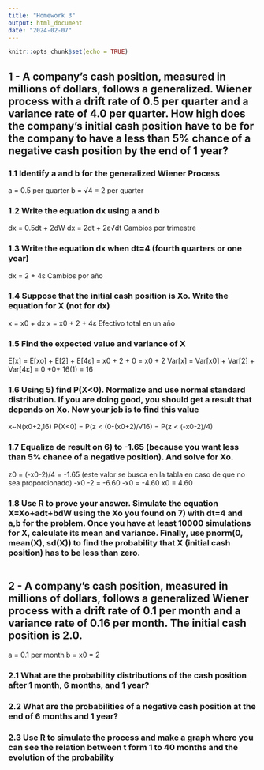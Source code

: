---
title: "Homework 3"
output: html_document
date: "2024-02-07"
---

```{r setup, include=FALSE}
knitr::opts_chunk$set(echo = TRUE)
```

## 1 - A company’s cash position, measured in millions of dollars, follows a generalized. Wiener process with a drift rate of 0.5 per quarter and a variance rate of 4.0 per quarter. How high does the company’s initial cash position have to be for the company to have a less than 5% chance of a negative cash position by the end of 1 year?

### 1.1 Identify a and b for the generalized Wiener Process
a = 0.5 per quarter
b = √4 = 2 per quarter

### 1.2 Write the equation dx using a and b
dx = 0.5dt + 2dW
dx = 2dt + 2ε√dt  Cambios por trimestre

### 1.3 Write the equation dx when dt=4 (fourth quarters or one year)
dx = 2 + 4ε Cambios por año 

### 1.4 Suppose that the initial cash position is Xo. Write the equation for X (not for dx)
x = x0 + dx
x = x0 + 2 + 4ε  Efectivo total en un año

### 1.5 Find the expected value and variance of X
E[x] = E[xo] + E[2] + E[4ε] = x0 + 2 + 0 = x0 + 2
Var[x] = Var[x0] + Var[2] + Var[4ε] = 0 +0+ 16(1) = 16

### 1.6 Using 5) find P(X<0). Normalize and use normal standard distribution. If you are doing good, you should get a result that depends on Xo. Now your job is to find this value
x~N(x0+2,16)
P(X<0) = P(z < (0-(x0+2)/√16) = P(z < (-x0-2)/4)

### 1.7 Equalize de result on 6) to -1.65 (because you want less than 5% chance of a negative position). And solve for Xo.
z0 = (-x0-2)/4 = -1.65 (este valor se busca en la tabla en caso de que no sea proporcionado)
-x0 -2 = -6.60
-x0 = -4.60
x0 = 4.60

### 1.8 Use R to prove your answer. Simulate the equation X=Xo+adt+bdW using the Xo you found on 7) with dt=4 and a,b for the problem. Once you have at least 10000 simulations for X, calculate its mean and variance. Finally, use pnorm(0, mean(X), sd(X)) to find the probability that X (initial cash position) has to be less than zero. 

```{r}

```


## 2 - A company’s cash position, measured in millions of dollars, follows a generalized Wiener process with a drift rate of 0.1 per month and a variance rate of 0.16 per month. The initial cash position is 2.0.
a = 0.1 per month
b = 
x0 = 2



### 2.1 What are the probability distributions of the cash position after 1 month, 6 months, and 1 year?

### 2.2 What are the probabilities of a negative cash position at the end of 6 months and 1 year?

### 2.3 Use R to simulate the process and make a graph where you can see the relation between t form 1 to 40 months and the evolution of the probability 


